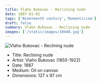 ```yaml
---
title: Vlaho Bukovac - Reclining nude
date: 1887-01-01
tags: ['Nineteenth century','Romanticism']
draft: false
summary: Vlaho Bukovac - Reclining nude
images: ['/static/images/10448.jpg']
---
```


![Vlaho Bukovac - Reclining nude](/static/images/10448.jpg)

* Title: Reclining nude
* Artist: Vlaho Bukovac (1855-1922)
* Date: 1887
* Medium: Oil on canvas
* Dimensions: 127 x 97 cm


